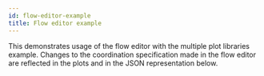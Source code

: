 ```yaml
---
id: flow-editor-example
title: Flow editor example
---
```


This demonstrates usage of the flow editor with the multiple plot libraries example.
Changes to the coordination specification made in the flow editor are reflected in the plots and in the JSON representation below.

<PlotsExampleWrapper showFlowEditor />